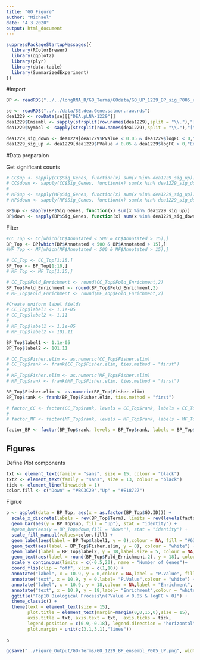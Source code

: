 ```yaml
---
title: "GO_Figure"
author: "Michael"
date: "4 3 2020"
output: html_document
---
```


```r
suppressPackageStartupMessages({
  library(RColorBrewer)
  library(ggplot2)
  library(plyr)
  library(data.table)
  library(SummarizedExperiment)
})
```



#Import
```r
BP <- readRDS("../../longRNA_R/GO_Terms/GOdata/GO_UP_1229_BP_sig_P005_ensembl_elim.rds")
```

```r
se <- readRDS("../../data/SE.dea.Gene.salmon.raw.rds")
dea1229 <- rowData(se)[["DEA.pLNA-1229"]]
dea1229$Ensembl <- sapply(strsplit(row.names(dea1229),split = "\\."),"[",1)
dea1229$Symbol <- sapply(strsplit(row.names(dea1229),split = "\\."),"[",2)

dea1229_sig_down <- dea1229[dea1229$PValue < 0.05 & dea1229$logFC < 0,"Ensembl"]
dea1229_sig_up <- dea1229[dea1229$PValue < 0.05 & dea1229$logFC > 0,"Ensembl"]
```



#Data preparaion

Get significant counts
```r
# CC$up <- sapply(CC$Sig_Genes, function(x) sum(x %in% dea1229_sig_up))
# CC$down <- sapply(CC$Sig_Genes, function(x) sum(x %in% dea1229_sig_down))
# 
# MF$up <- sapply(MF$Sig_Genes, function(x) sum(x %in% dea1229_sig_up))
# MF$down <- sapply(MF$Sig_Genes, function(x) sum(x %in% dea1229_sig_down))

BP$up <- sapply(BP$Sig_Genes, function(x) sum(x %in% dea1229_sig_up))
BP$down <- sapply(BP$Sig_Genes, function(x) sum(x %in% dea1229_sig_down))
```


Filter
```r
#CC_Top <- CC[which(CC$Annotated < 500 & CC$Annotated > 15),]
BP_Top <- BP[which(BP$Annotated < 500 & BP$Annotated > 15),]
#MF_Top <- MF[which(MF$Annotated < 500 & MF$Annotated > 15),]
```



```r
# CC_Top <- CC_Top[1:15,]
BP_Top <- BP_Top[1:10,]
# MF_Top <- MF_Top[1:15,]

# CC_Top$Fold_Enrichment <- round(CC_Top$Fold_Enrichment,2)
BP_Top$Fold_Enrichment <- round(BP_Top$Fold_Enrichment,2)
# MF_Top$Fold_Enrichment <- round(MF_Top$Fold_Enrichment,2)

#Create uniform label fields
# CC_Top$label1 <- 1.1e-05
# CC_Top$label2 <- 1.11
# 
# MF_Top$label1 <- 1.1e-05
# MF_Top$label2 <- 101.11

BP_Top$label1 <- 1.1e-05
BP_Top$label2 <- 101.11


```


```r
# CC_Top$Fisher.elim <- as.numeric(CC_Top$Fisher.elim)
# CC_Top$rank <- frank(CC_Top$Fisher.elim, ties.method = "first")
# 
# MF_Top$Fisher.elim <- as.numeric(MF_Top$Fisher.elim)
# MF_Top$rank <- frank(MF_Top$Fisher.elim, ties.method = "first")

BP_Top$Fisher.elim <- as.numeric(BP_Top$Fisher.elim)
BP_Top$rank <- frank(BP_Top$Fisher.elim, ties.method = "first")

```






```r
# factor_CC <- factor(CC_Top$rank, levels = CC_Top$rank, labels = CC_Top$GO.ID)
# 
# factor_MF <- factor(MF_Top$rank, levels = MF_Top$rank, labels = MF_Top$GO.ID)

factor_BP <- factor(BP_Top$rank, levels = BP_Top$rank, labels = BP_Top$GO.ID)
```





## Figures

Define Plot components
```r
txt <- element_text(family = "sans", size = 15, colour = "black")
txt2 <- element_text(family = "sans", size = 13, colour = "black")
tick <- element_line(linewidth = 1)
color.fill <- c("Down" = "#BC3C29","Up" = "#E18727")
```




Figrue
```r
p <- ggplot(data = BP_Top, aes(x = as.factor(BP_Top$GO.ID))) +
  scale_x_discrete(labels = rev(BP_Top$Term), limits = rev(levels(factor_BP)), name = "")+
  geom_bar(aes(y = BP_Top$up, fill = "Up"), stat = "identity") +
  #geom_bar(aes(y = BP_Top$down,fill = "Down"), stat = "identity") +
  scale_fill_manual(values=color.fill) +
  geom_label(aes(label = BP_Top$label1, y = 0),colour = NA, fill = "#636363") +
  geom_text(aes(label = BP_Top$Fisher.elim, y = 0), colour = "white") +
  geom_label(label = BP_Top$label2, y = 18,label.size = 5, colour = NA, fill = "#636363") +
  geom_text(aes(label = round(BP_Top$Fold_Enrichment,2), y = 18), colour = "white") +
  scale_y_continuous(limits = c(-0.5,20), name = "Number of Genes")+ 
  coord_flip(clip = "off", xlim = c(1,10)) +
  annotate("label", x = 10.9, y = 0,colour = NA,label = "P.Value", fill = "#636363") +
  annotate("text", x = 10.9, y = 0,label= "P.Value",colour = "white") +
  annotate("label", x = 10.9, y = 18,colour = NA,label = "Enrichment", fill = "#636363") +
  annotate("text", x = 10.9, y = 18,label= "Enrichment",colour = "white") +
  ggtitle("Top10 Biological Process\n(PValue < 0.05 & logFC > 0)") +
  theme_classic() +
  theme(text = element_text(size = 15),
        plot.title = element_text(margin=margin(0,0,15,0),size = 15),
        axis.title = txt, axis.text = txt,  axis.ticks = tick,
        legend.position = c(0.9,-0.18), legend.direction = "horizontal", legend.text = txt2, legend.title = element_blank(),
        plot.margin = unit(c(3,1,3,1),"lines"))
        
p

ggsave("../Figure_Output/GO-Terms/GO_1229_BP_ensembl_P005_UP.png", width=11, height=4.75, units="in", dpi=300)
```

